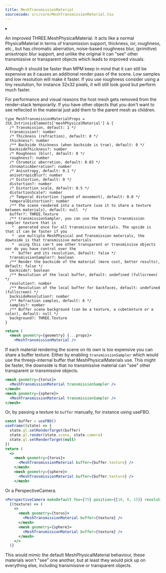 ```yaml
---
title: MeshTransmissionMaterial
sourcecode: src/core/MeshTransmissionMaterial.tsx
---
```


<Grid cols={4}>
  <li>
    <Codesandbox id="hmgdjq" />
  </li>
</Grid>

An improved THREE.MeshPhysicalMaterial. It acts like a normal PhysicalMaterial in terms of transmission support, thickness, ior, roughness, etc., but has chromatic aberration, noise-based roughness blur, (primitive) anisotropic blur support, and unlike the original it can "see" other transmissive or transparent objects which leads to improved visuals.

Although it should be faster than MPM keep in mind that it can still be expensive as it causes an additional render pass of the scene. Low samples and low resolution will make it faster. If you use roughness consider using a tiny resolution, for instance 32x32 pixels, it will still look good but perform much faster.

For performance and visual reasons the host mesh gets removed from the render-stack temporarily. If you have other objects that you don't want to see reflected in the material just add them to the parent mesh as children.

```tsx
type MeshTransmissionMaterialProps = JSX.IntrinsicElements['meshPhysicalMaterial'] & {
  /* Transmission, default: 1 */
  transmission?: number
  /* Thickness (refraction), default: 0 */
  thickness?: number
  /** Backside thickness (when backside is true), default: 0 */
  backsideThickness?: number
  /* Roughness (blur), default: 0 */
  roughness?: number
  /* Chromatic aberration, default: 0.03 */
  chromaticAberration?: number
  /* Anisotropy, default: 0.1 */
  anisotropicBlur?: number
  /* Distortion, default: 0 */
  distortion?: number
  /* Distortion scale, default: 0.5 */
  distortionScale?: number
  /* Temporal distortion (speed of movement), default: 0.0 */
  temporalDistortion?: number
  /** The scene rendered into a texture (use it to share a texture between materials), default: null  */
  buffer?: THREE.Texture
  /** transmissionSampler, you can use the threejs transmission sampler texture that is
   *  generated once for all transmissive materials. The upside is that it can be faster if you
   *  use multiple MeshPhysical and Transmission materials, the downside is that transmissive materials
   *  using this can't see other transparent or transmissive objects nor do you have control over the
   *  buffer and its resolution, default: false */
  transmissionSampler?: boolean
  /** Render the backside of the material (more cost, better results), default: false */
  backside?: boolean
  /** Resolution of the local buffer, default: undefined (fullscreen) */
  resolution?: number
  /** Resolution of the local buffer for backfaces, default: undefined (fullscreen) */
  backsideResolution?: number
  /** Refraction samples, default: 6 */
  samples?: number
  /** Buffer scene background (can be a texture, a cubetexture or a color), default: null */
  background?: THREE.Texture
}
```

```jsx
return (
  <mesh geometry={geometry} {...props}>
    <MeshTransmissionMaterial />
```

If each material rendering the scene on its own is too expensive you can share a buffer texture. Either by enabling `transmissionSampler` which would use the threejs-internal buffer that MeshPhysicalMaterials use. This might be faster, the downside is that no transmissive material can "see" other transparent or transmissive objects.

```jsx
<mesh geometry={torus}>
  <MeshTransmissionMaterial transmissionSampler />
</mesh>
<mesh geometry={sphere}>
  <MeshTransmissionMaterial transmissionSampler />
</mesh>
```

Or, by passing a texture to `buffer` manually, for instance using useFBO.

```jsx
const buffer = useFBO()
useFrame((state) => {
  state.gl.setRenderTarget(buffer)
  state.gl.render(state.scene, state.camera)
  state.gl.setRenderTarget(null)
})
return (
  <>
    <mesh geometry={torus}>
      <MeshTransmissionMaterial buffer={buffer.texture} />
    </mesh>
    <mesh geometry={sphere}>
      <MeshTransmissionMaterial buffer={buffer.texture} />
    </mesh>
```

Or a PerspectiveCamera.

```jsx
<PerspectiveCamera makeDefault fov={75} position={[10, 0, 15]} resolution={1024}>
  {(texture) => (
    <>
      <mesh geometry={torus}>
        <MeshTransmissionMaterial buffer={texture} />
      </mesh>
      <mesh geometry={sphere}>
        <MeshTransmissionMaterial buffer={texture} />
      </mesh>
    </>
  )}
```

This would mimic the default MeshPhysicalMaterial behaviour, these materials won't "see" one another, but at least they would pick up on everything else, including transmissive or transparent objects.

